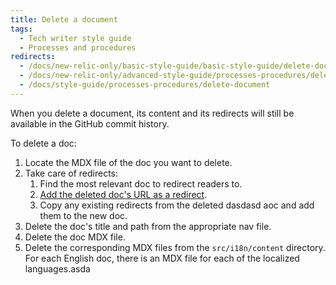 ```yaml
---
title: Delete a document
tags:
  - Tech writer style guide
  - Processes and procedures
redirects:
  - /docs/new-relic-only/basic-style-guide/basic-style-guide/delete-document
  - /docs/new-relic-only/advanced-style-guide/processes-procedures/delete-document
  - /docs/style-guide/processes-procedures/delete-document
---
```


<Callout variant="caution">
  When you delete a document, its content and its redirects will still be available in the GitHub commit history.
</Callout>

To delete a doc:

1. Locate the MDX file of the doc you want to delete.
2. Take care of redirects:
   1. Find the most relevant doc to redirect readers to.
   2. [Add the deleted doc's URL as a redirect](/docs/style-guide/rename-or-redirect-document).
   3. Copy any existing redirects from the deleted dasdasd aoc and add them to the new doc.
3. Delete the doc's title and path from the appropriate nav file.
4. Delete the doc MDX file.
5. Delete the corresponding MDX files from the `src/i18n/content` directory. For each English doc, there is an MDX file for each of the localized languages.asda 